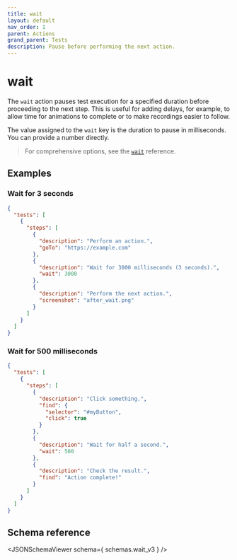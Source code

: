 ```yaml
---
title: wait
layout: default
nav_order: 1
parent: Actions
grand_parent: Tests
description: Pause before performing the next action.
---
```



# wait

The `wait` action pauses test execution for a specified duration before proceeding to the next step. This is useful for adding delays, for example, to allow time for animations to complete or to make recordings easier to follow.

The value assigned to the `wait` key is the duration to pause in milliseconds. You can provide a number directly.

> For comprehensive options, see the [`wait`](/docs/references/schemas/wait) reference.

## Examples

### Wait for 3 seconds

```json
{
  "tests": [
    {
      "steps": [
        {
          "description": "Perform an action.",
          "goTo": "https://example.com"
        },
        {
          "description": "Wait for 3000 milliseconds (3 seconds).",
          "wait": 3000
        },
        {
          "description": "Perform the next action.",
          "screenshot": "after_wait.png"
        }
      ]
    }
  ]
}
```

### Wait for 500 milliseconds

```json
{
  "tests": [
    {
      "steps": [
        {
          "description": "Click something.",
          "find": {
            "selector": "#myButton",
            "click": true
          }
        },
        {
          "description": "Wait for half a second.",
          "wait": 500
        },
        {
          "description": "Check the result.",
          "find": "Action complete!"
        }
      ]
    }
  ]
}
```

## Schema reference

<JSONSchemaViewer schema={ schemas.wait_v3 } />
